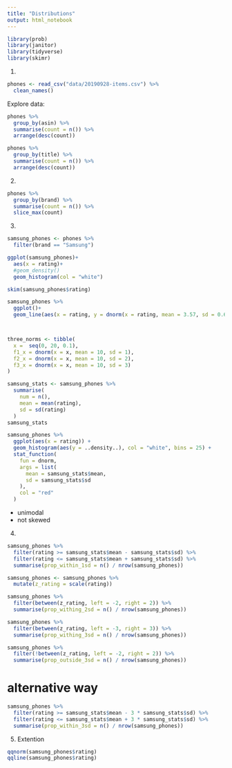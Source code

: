 ```yaml
---
title: "Distributions"
output: html_notebook
---
```


```r
library(prob)
library(janitor)
library(tidyverse)
library(skimr)
```

1. 
```r
phones <- read_csv("data/20190928-items.csv") %>% 
  clean_names()
```

Explore data:
```r
phones %>% 
  group_by(asin) %>% 
  summarise(count = n()) %>% 
  arrange(desc(count))
```


```r
phones %>% 
  group_by(title) %>% 
  summarise(count = n()) %>% 
  arrange(desc(count))
```

2. 
```r
phones %>% 
  group_by(brand) %>% 
  summarise(count = n()) %>% 
  slice_max(count)
```

3. 

```r
samsung_phones <- phones %>% 
  filter(brand == "Samsung")

ggplot(samsung_phones)+
  aes(x = rating)+
  #geom_density()
  geom_histogram(col = "white")
```

```r
skim(samsung_phones$rating)
```

```r

samsung_phones %>% 
  ggplot()+
  geom_line(aes(x = rating, y = dnorm(x = rating, mean = 3.57, sd = 0.685)))



three_norms <- tibble(
  x =  seq(0, 20, 0.1),
  f1_x = dnorm(x = x, mean = 10, sd = 1), 
  f2_x = dnorm(x = x, mean = 10, sd = 2),
  f3_x = dnorm(x = x, mean = 10, sd = 3)
)

```

```r
samsung_stats <- samsung_phones %>%
  summarise(
    num = n(),
    mean = mean(rating),
    sd = sd(rating)
  )
samsung_stats
```


```r
samsung_phones %>% 
  ggplot(aes(x = rating)) +
  geom_histogram(aes(y = ..density..), col = "white", bins = 25) +
  stat_function(
    fun = dnorm, 
    args = list(
      mean = samsung_stats$mean, 
      sd = samsung_stats$sd
    ),
    col = "red"
  )
```

- unimodal
- not skewed

4.

```r
samsung_phones %>%
  filter(rating >= samsung_stats$mean - samsung_stats$sd) %>%
  filter(rating <= samsung_stats$mean + samsung_stats$sd) %>%
  summarise(prop_within_1sd = n() / nrow(samsung_phones))
```

```r
samsung_phones <- samsung_phones %>% 
  mutate(z_rating = scale(rating))
```

```r
samsung_phones %>% 
  filter(between(z_rating, left = -2, right = 2)) %>% 
  summarise(prop_withing_2sd = n() / nrow(samsung_phones))
```
```r
samsung_phones %>% 
  filter(between(z_rating, left = -3, right = 3)) %>% 
  summarise(prop_withing_3sd = n() / nrow(samsung_phones))
```
```r
samsung_phones %>% 
  filter(!between(z_rating, left = -2, right = 2)) %>% 
  summarise(prop_outside_3sd = n() / nrow(samsung_phones))
```
# alternative way

```r
samsung_phones %>%
  filter(rating >= samsung_stats$mean - 3 * samsung_stats$sd) %>%
  filter(rating <= samsung_stats$mean + 3 * samsung_stats$sd) %>%
  summarise(prop_within_3sd = n() / nrow(samsung_phones))
```

5. Extention

```r
qqnorm(samsung_phones$rating)
qqline(samsung_phones$rating)
```

